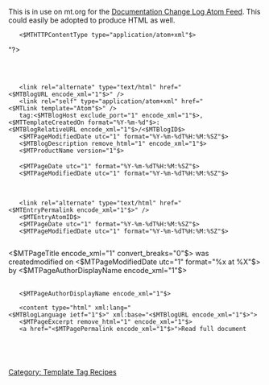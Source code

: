 This is in use on mt.org for the [http://www.movabletype.org/documentation/changes.xml Documentation Change Log Atom Feed]. This could easily be adopted to produce HTML as well.

    <$MTHTTPContentType type="application/atom+xml"$><?xml version="1.0" encoding="<$MTPublishCharset$>"?>
    <feed xmlns="http://www.w3.org/2005/Atom">
    <title><$MTBlogName remove_html="1" encode_xml="1"$></title>
    <link rel="alternate" type="text/html" href="<$MTBlogURL encode_xml="1"$>" />
    <link rel="self" type="application/atom+xml" href="<$MTLink template="Atom"$>" />
    <id>tag:<$MTBlogHost exclude_port="1" encode_xml="1"$>,<$MTTemplateCreatedOn format="%Y-%m-%d"$>:<$MTBlogRelativeURL encode_xml="1"$>/<$MTBlogID$></id>
    <updated><MTPages lastn="1"><$MTPageModifiedDate utc="1" format="%Y-%m-%dT%H:%M:%SZ"$></MTPages></updated>
    <MTIfNonEmpty tag="MTBlogDescription"><subtitle><$MTBlogDescription remove_html="1" encode_xml="1"$></subtitle></MTIfNonEmpty>
    <generator uri="http://www.sixapart.com/movabletype/"><$MTProductName version="1"$></generator>
    <MTPages lastn="15" sort_by="modified_on" sort_order="descend">
    <mt:SetVarBlock name="created_date"><$MTPageDate utc="1" format="%Y-%m-%dT%H:%M:%SZ"$></mt:SetVarBlock>
    <mt:SetVarBlock name="modified_date"><$MTPageModifiedDate utc="1" format="%Y-%m-%dT%H:%M:%SZ"$></mt:SetVarBlock>
    <entry>
    <title><$MTEntryTitle remove_html="1" encode_xml="1"$></title>
    <link rel="alternate" type="text/html" href="<$MTEntryPermalink encode_xml="1"$>" />
    <id><$MTEntryAtomID$></id>
    <published><$MTPageDate utc="1" format="%Y-%m-%dT%H:%M:%SZ"$></published>
    <updated><$MTPageModifiedDate utc="1" format="%Y-%m-%dT%H:%M:%SZ"$></updated>
    <summary><$MTPageTitle encode_xml="1" convert_breaks="0"$> was <mt:If name="created_date" eq="$modified_date">created<mt:else>modified</mt:if> on <$MTPageModifiedDate utc="1" format="%x at %X"$> by <$MTPageAuthorDisplayName encode_xml="1"$></summary>
    <author>
    <name><$MTPageAuthorDisplayName encode_xml="1"$></name>
    </author>
    <content type="html" xml:lang="<$MTBlogLanguage ietf="1"$>" xml:base="<$MTBlogURL encode_xml="1"$>">
    <$MTPageExcerpt remove_html="1" encode_xml="1"$>
    <a href="<$MTPagePermalink encode_xml="1"$>">Read full document</a>
    </content>
    </entry>
    </MTPages>
    </feed>

[[Category: Template Tag Recipes]]
